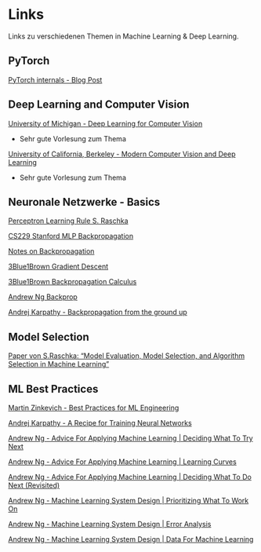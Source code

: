 # Links

Links zu verschiedenen Themen in Machine Learning & Deep Learning.

## PyTorch

[PyTorch internals - Blog Post](http://blog.ezyang.com/2019/05/pytorch-internals/)

## Deep Learning and Computer Vision

[University of Michigan - Deep Learning for Computer Vision](https://www.youtube.com/playlist?list=PL5-TkQAfAZFbzxjBHtzdVCWE0Zbhomg7r)

- Sehr gute Vorlesung zum Thema


[University of California, Berkeley - Modern Computer Vision and Deep Learning](https://fluff-armadillo-037.notion.site/Modern-Computer-Vision-and-Deep-Learning-CS-198-126-b11006739378470fa67a9cf6594201e0)

- Sehr gute Vorlesung zum Thema


## Neuronale Netzwerke - Basics


[Perceptron Learning Rule S. Raschka](https://www.youtube.com/watch?v=C8Uns9HEVXI)

[CS229 Stanford MLP Backpropagation](https://cs229.stanford.edu/notes2020spring/cs229-notes-deep_learning.pdf)

[Notes on Backpropagation](https://www.ics.uci.edu/~pjsadows/notes.pdf)

[3Blue1Brown Gradient Descent](https://youtu.be/IHZwWFHWa-w)

[3Blue1Brown Backpropagation Calculus](https://www.youtube.com/watch?v=tIeHLnjs5U8)

[Andrew Ng Backprop](https://youtu.be/mO7BpWmzT78)

[Andrej Karpathy - Backpropagation from the ground up](https://www.youtube.com/watch?v=VMj-3S1tku0)


## Model Selection

[Paper von S.Raschka: "Model Evaluation, Model Selection, and Algorithm Selection in Machine Learning"](https://arxiv.org/pdf/1811.12808.pdf)

## ML Best Practices

[Martin Zinkevich - Best Practices for ML Engineering](https://developers.google.com/machine-learning/guides/rules-of-ml)

[Andrej Karpathy - A Recipe for Training Neural Networks](http://karpathy.github.io/2019/04/25/recipe/)

[Andrew Ng - Advice For Applying Machine Learning | Deciding What To Try Next](https://www.youtube.com/watch?v=sZSKGNbrwus&list=PLLssT5z_DsK-h9vYZkQkYNWcItqhlRJLN&index=59)

[Andrew Ng - Advice For Applying Machine Learning | Learning Curves](https://www.youtube.com/watch?v=ISBGFY-gBug&list=PLLssT5z_DsK-h9vYZkQkYNWcItqhlRJLN&index=64)

[Andrew Ng - Advice For Applying Machine Learning | Deciding What To Do Next (Revisited)](https://www.youtube.com/watch?v=yoYA1MFpYRg&list=PLLssT5z_DsK-h9vYZkQkYNWcItqhlRJLN&index=64)

[Andrew Ng - Machine Learning System Design | Prioritizing What To Work On](https://www.youtube.com/watch?v=HREeLryOh4Q&list=PLLssT5z_DsK-h9vYZkQkYNWcItqhlRJLN&index=65)

[Andrew Ng - Machine Learning System Design | Error Analysis](https://www.youtube.com/watch?v=k1JGvqr56Yk&list=PLLssT5z_DsK-h9vYZkQkYNWcItqhlRJLN&index=66)

[Andrew Ng - Machine Learning System Design | Data For Machine Learning](https://www.youtube.com/watch?v=5T77nG7YJhk&list=PLLssT5z_DsK-h9vYZkQkYNWcItqhlRJLN&index=69)

